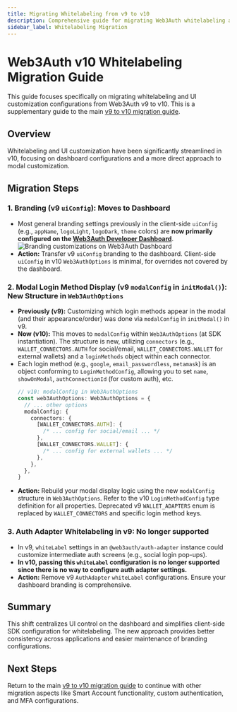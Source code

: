 ```yaml
---
title: Migrating Whitelabeling from v9 to v10
description: Comprehensive guide for migrating Web3Auth whitelabeling and UI customization configurations from v9 to v10.
sidebar_label: Whitelabeling Migration
---
```



# Web3Auth v10 Whitelabeling Migration Guide

This guide focuses specifically on migrating whitelabeling and UI customization configurations from Web3Auth v9 to v10. This is a supplementary guide to the main [v9 to v10 migration guide](../README.mdx).

## Overview

Whitelabeling and UI customization have been significantly streamlined in v10, focusing on dashboard configurations and a more direct approach to modal customization.

## Migration Steps

### 1. Branding (v9 `uiConfig`): Moves to Dashboard

- Most general branding settings previously in the client-side `uiConfig` (e.g., `appName`, `logoLight`, `logoDark`, `theme` colors) are **now primarily configured on the [Web3Auth Developer Dashboard](https://dashboard.web3auth.io)**. ![Branding customizations on Web3Auth Dashboard](/img/embedded-wallets/whitelabel/modal/branding.gif)
- **Action:** Transfer v9 `uiConfig` branding to the dashboard. Client-side `uiConfig` in v10 `Web3AuthOptions` is minimal, for overrides not covered by the dashboard.

### 2. Modal Login Method Display (v9 `modalConfig` in `initModal()`): New Structure in `Web3AuthOptions`

- **Previously (v9):** Customizing which login methods appear in the modal (and their appearance/order) was done via `modalConfig` in `initModal()` in v9.
- **Now (v10):** This moves to `modalConfig` within `Web3AuthOptions` (at SDK instantiation). The structure is new, utilizing `connectors` (e.g., `WALLET_CONNECTORS.AUTH` for social/email, `WALLET_CONNECTORS.WALLET` for external wallets) and a `loginMethods` object within each connector.
- Each login method (e.g., `google`, `email_passwordless`, `metamask`) is an object conforming to `LoginMethodConfig`, allowing you to set `name`, `showOnModal`, `authConnectionId` (for custom auth), etc.
  ```typescript
  // v10: modalConfig in Web3AuthOptions
  const web3AuthOptions: Web3AuthOptions = {
    // ... other options
    modalConfig: {
      connectors: {
        [WALLET_CONNECTORS.AUTH]: {
          /* ... config for social/email ... */
        },
        [WALLET_CONNECTORS.WALLET]: {
          /* ... config for external wallets ... */
        },
      },
    },
  }
  ```
- **Action:** Rebuild your modal display logic using the new `modalConfig` structure in `Web3AuthOptions`. Refer to the v10 `LoginMethodConfig` type definition for all properties. Deprecated v9 `WALLET_ADAPTERS` enum is replaced by `WALLET_CONNECTORS` and specific login method keys.

### 3. Auth Adapter Whitelabeling in v9: No longer supported

- In v9, `whiteLabel` settings in an `@web3auth/auth-adapter` instance could customize intermediate auth screens (e.g., social login pop-ups).
- **In v10, passing this `whiteLabel` configuration is no longer supported since there is no way to configure auth adapter settings.**
- **Action:** Remove v9 `AuthAdapter` `whiteLabel` configurations. Ensure your dashboard branding is comprehensive.

## Summary

This shift centralizes UI control on the dashboard and simplifies client-side SDK configuration for whitelabeling. The new approach provides better consistency across applications and easier maintenance of branding configurations.

## Next Steps

Return to the main [v9 to v10 migration guide](../README.mdx) to continue with other migration aspects like Smart Account functionality, custom authentication, and MFA configurations.

